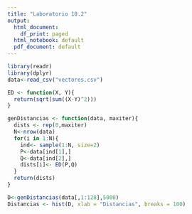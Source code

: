 ```yaml
---
title: "Laboratorio 10.2"
output:
  html_document:
    df_print: paged
  html_notebook: default
  pdf_document: default
---
```


```r
library(readr)
library(dplyr)
data<-read_csv("vectores.csv")
```

```r
ED <- function(X, Y){
  return(sqrt(sum((X-Y)^2)))
}
```

```r
genDistancias <- function(data, maxiter){
  dists <- rep(0,maxiter)
  N<-nrow(data)
  for(i in 1:N){
    ind<- sample(1:N, size=2)
    P<-data[ind[1],]
    Q<-data[ind[2],]
    dists[i]<- ED(P,Q)
  }
  return(dists)
}

```

```r
D<-genDistancias(data[,1:128],5000)
Distancias <- hist(D, xlab = "Distancias", breaks = 100)
```